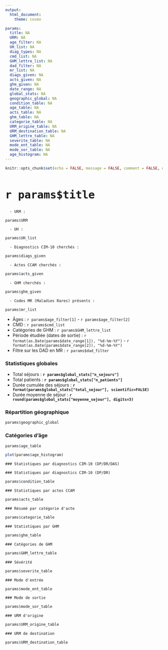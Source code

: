 ```yaml
---
output: 
  html_document:
    theme: cosmo

params:
  title: NA
  URM: NA
  age_filter: NA
  UH_list: NA
  diag_types: NA
  cmd_list: NA
  GHM_lettre_list: NA
  dad_filter: NA
  mr_list: NA
  diags_given: NA
  acts_given: NA
  ghm_given: NA
  date_range: NA
  global_stats: NA
  geographic_global: NA
  condition_table: NA
  age_table: NA
  acts_table: NA
  ghm_table: NA
  categorie_table: NA
  URM_origine_table: NA
  URM_destination_table: NA
  GHM_lettre_table: NA
  severite_table: NA
  mode_ent_table: NA
  mode_sor_table: NA
  age_histogram: NA
---
```


```r
knitr::opts_chunk$set(echo = FALSE, message = FALSE, comment = FALSE, out.width = "100%")
```

<style type="text/css">

h1 {
  font-family: 'Helvetica Neue', sans-serif;
  font-size: 40px;
  font-weight: bold;
}

h3 {
  font-weight: bold;
}

.dataTables_wrapper .dt-buttons {
  float: right;
}

.dataTables_filter {
   float: left !important;
}

.dataTables_filter { 
  display: none; 
}

td[data-type='factor'] input {
  min-width: 50px;
}



</style>

# `r params$title`

```asis
  - URM :
```

```r
params$URM
```

```asis
  - UH :
```

```r
params$UH_list
```

```asis
  - Diagnostics CIM-10 cherchés : 
```

```r
params$diags_given
```

```asis
  - Actes CCAM cherchés : 
```

```r
params$acts_given
```

```asis
  - GHM cherchés : 
```

```r
params$ghm_given
```

```asis
  - Codes MR (Maladies Rares) présents : 
```

```r
params$mr_list
```

  - Âges : ``r params$age_filter[1]`` - ``r params$age_filter[2]``
  - CMD : ``r params$cmd_list``
  - Catégories de GHM : ``r params$GHM_lettre_list``
  - Période étudiée (dates de sortie) : ``r format(as.Date(params$date_range[1]), "%d-%m-%Y")`` - ``r format(as.Date(params$date_range[2]), "%d-%m-%Y")``
  - Filtre sur les DAD en MR : ``r params$dad_filter``

### Statistiques globales

  - Total séjours : **``r params$global_stats["n_sejours"]``**
  - Total patients : **``r params$global_stats["n_patients"]``**
  - Durée cumulée des séjours : **``r format(params$global_stats["total_sejour"], scientific=FALSE)``**
  - Durée moyenne de séjour : **``r round(params$global_stats["moyenne_sejour"], digits=3)``**


### Répartition géographique

```r
params$geographic_global
```


### Catégories d'âge

<div class = "row">

<div class = "col-md-6">
```r
params$age_table
```
</div>

<div class = "col-md-6">
```r
plot(params$age_histogram)
```
</div>

</div>

```asis
### Statistiques par diagnostics CIM-10 (DP/DR/DAS)
```

```asis
### Statistiques par diagnostics CIM-10 (DP/DR)
```

```r
params$condition_table
```


```asis
### Statistiques par actes CCAM
```

```r
params$acts_table
```

```asis
### Résumé par catégorie d'acte
```

```r
params$categorie_table
```

```asis
### Statistiques par GHM
```

```r
params$ghm_table
```


<div class = "row">

<div class = "col-md-6">
```asis
### Catégories de GHM
```

```r
params$GHM_lettre_table
```
</div>

<div class = "col-md-6">
```asis
### Sévérité
```

```r
params$severite_table
```
</div>

</div>

<div class = "row">

<div class = "col-md-6">
```asis
### Mode d'entrée
```

```r
params$mode_ent_table
```
</div>

<div class = "col-md-6">
```asis
### Mode de sortie
```

```r
params$mode_sor_table
```
</div>

</div>


<div class = "row">

<div class = "col-md-6">
```asis
### URM d'origine
```

```r
params$URM_origine_table
```
</div>

<div class = "col-md-6">
```asis
### URM de destination
```

```r
params$URM_destination_table
```
</div>

</div>